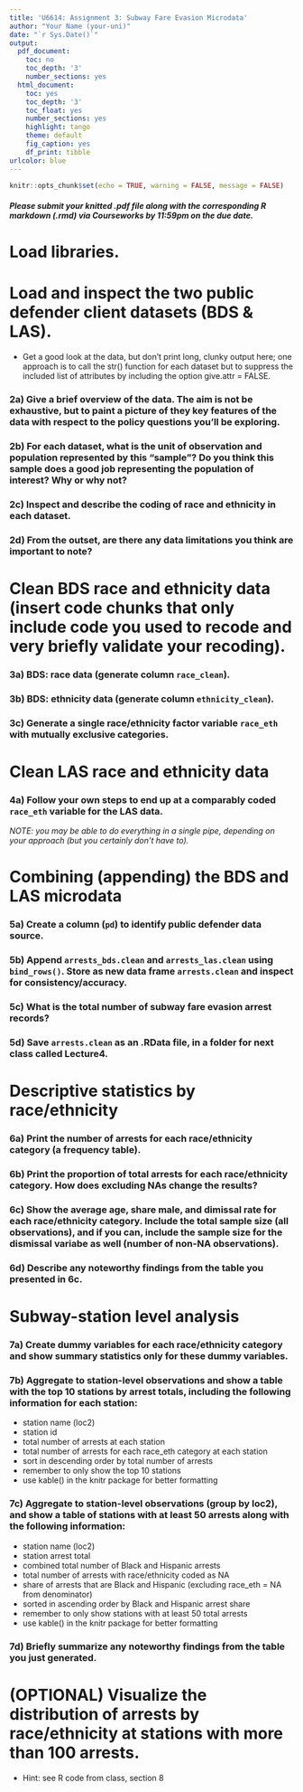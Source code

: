 ---
title: 'U6614: Assignment 3: Subway Fare Evasion Microdata'
author: "Your Name (your-uni)"
date: "`r Sys.Date()`"
output:
  pdf_document:
    toc: no
    toc_depth: '3'
    number_sections: yes
  html_document:
    toc: yes
    toc_depth: '3'
    toc_float: yes
    number_sections: yes
    highlight: tango
    theme: default
    fig_caption: yes
    df_print: tibble
urlcolor: blue
---

```{r setup, include = FALSE}
knitr::opts_chunk$set(echo = TRUE, warning = FALSE, message = FALSE)
```

##### *Please submit your knitted .pdf file along with the corresponding R markdown (.rmd) via Courseworks by 11:59pm on the due date.* {-}

\medspace

# Load libraries.


\medspace

# Load and inspect the two public defender client datasets (BDS & LAS). 

- Get a good look at the data, but don't print long, clunky output here; one approach is to call the str() function for each dataset but to suppress the included list of attributes by including the option give.attr = FALSE.

### 2a) Give a brief overview of the data. The aim is not be exhaustive, but to paint a picture of they key features of the data with respect to the policy questions you'll be exploring. {-}


### 2b) For each dataset, what is the unit of observation and population represented by this "sample"? Do you think this sample does a good job representing the population of interest? Why or why not? {-}


### 2c) Inspect and describe the coding of race and ethnicity in each dataset. {-}


### 2d) From the outset, are there any data limitations you think are important to note? {-}


\medspace

# Clean BDS race and ethnicity data (insert code chunks that only include code you used to recode and very briefly validate your recoding).


### 3a) BDS: race data (generate column `race_clean`). {-}


### 3b) BDS: ethnicity data (generate column `ethnicity_clean`). {-}


### 3c) Generate a single race/ethnicity factor variable `race_eth` with mutually exclusive categories. {-}


\medspace

# Clean LAS race and ethnicity data

### 4a) Follow your own steps to end up at a comparably coded `race_eth` variable for the LAS data. {-}

*NOTE: you may be able to do everything in a single pipe, depending on your approach (but you certainly don't have to).*


\medspace

# Combining (appending) the BDS and LAS microdata 

### 5a) Create a column (`pd`) to identify public defender data source. {-}

### 5b) Append `arrests_bds.clean` and `arrests_las.clean` using `bind_rows()`. Store as new data frame `arrests.clean` and inspect for consistency/accuracy. {-}

### 5c) What is the total number of subway fare evasion arrest records? {-}

### 5d) Save `arrests.clean` as an .RData file, in a folder for next class called Lecture4. {-}

\medspace


# Descriptive statistics by race/ethnicity

### 6a) Print the number of arrests for each race/ethnicity category (a frequency table). {-}

### 6b) Print the proportion of total arrests for each race/ethnicity category. How does excluding NAs change the results? {-}

### 6c) Show the average age, share male, and dimissal rate for each race/ethnicity category. Include the total sample size (all observations), and if you can, include the sample size for the dismissal variabe as well (number of non-NA observations). {-}

### 6d) Describe any noteworthy findings from the table you presented in 6c. {-}


\medspace

# Subway-station level analysis

### 7a) Create dummy variables for each race/ethnicity category and show summary statistics only for these dummy variables. {-}


### 7b) Aggregate to station-level observations and show a table with the top 10 stations by arrest totals, including the following information for each station: {-}
 
- station name (loc2)
- station id
- total number of arrests at each station
- total number of arrests for each race_eth category at each station
- sort in descending order by total number of arrests
- remember to only show the top 10 stations
- use kable() in the knitr package for better formatting


###  7c) Aggregate to station-level observations (group by loc2), and show a table of stations with at least 50 arrests along with the following information: {-}

- station name (loc2)
- station arrest total
- combined total number of Black and Hispanic arrests
- total number of arrests with race/ethnicity coded as NA
- share of arrests that are Black and Hispanic (excluding race_eth = NA from denominator)
- sorted in ascending order by Black and Hispanic arrest share
- remember to only show stations with at least 50 total arrests
- use kable() in the knitr package for better formatting

### 7d) Briefly summarize any noteworthy findings from the table you just generated. {-}

\medspace

# (OPTIONAL) Visualize the distribution of arrests by race/ethnicity at stations with more than 100 arrests.
- Hint: see R code from class, section 8


